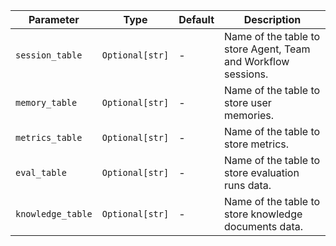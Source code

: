 | Parameter                    | Type               | Default | Description                                                |
| ---------------------------- | ------------------ | ------- | ---------------------------------------------------------- |
| `session_table`              | `Optional[str]`    | -       | Name of the table to store Agent, Team and Workflow sessions. |
| `memory_table`               | `Optional[str]`    | -       | Name of the table to store user memories.                  |
| `metrics_table`              | `Optional[str]`    | -       | Name of the table to store metrics.                        |
| `eval_table`                 | `Optional[str]`    | -       | Name of the table to store evaluation runs data.           |
| `knowledge_table`            | `Optional[str]`    | -       | Name of the table to store knowledge documents data.       |
